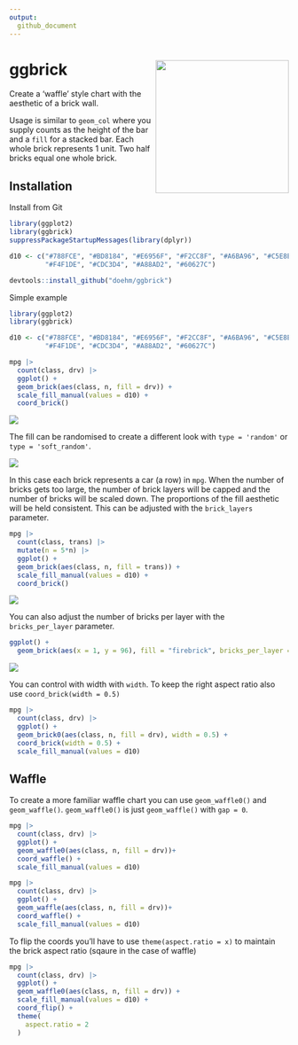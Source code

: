 ```yaml
---
output: 
  github_document
---
```


# ggbrick <img src='dev/images/ggbrick1.png' align="right" height="240" />

Create a 'waffle' style chart with the aesthetic of a brick wall.

Usage is similar to `geom_col` where you supply counts as the height of the bar and a `fill` for a stacked bar. Each whole brick represents 1 unit. Two half bricks equal one whole brick. 

## Installation

Install from Git

```r
library(ggplot2)
library(ggbrick)
suppressPackageStartupMessages(library(dplyr))

d10 <- c("#788FCE", "#BD8184", "#E6956F", "#F2CC8F", "#A6BA96", "#C5E8E3", 
         "#F4F1DE", "#CDC3D4", "#A88AD2", "#60627C")
```


```r
devtools::install_github("doehm/ggbrick")
```

Simple example

```r

library(ggplot2)
library(ggbrick)

d10 <- c("#788FCE", "#BD8184", "#E6956F", "#F2CC8F", "#A6BA96", "#C5E8E3", 
         "#F4F1DE", "#CDC3D4", "#A88AD2", "#60627C")

mpg |>
  count(class, drv) |>
  ggplot() +
  geom_brick(aes(class, n, fill = drv)) +
  scale_fill_manual(values = d10) +
  coord_brick()

```

<img src='dev/images/pic0.png'>

The fill can be randomised to create a different look with `type = 'random'` or `type = 'soft_random'`.

<img src='dev/images/pic2.png'>

In this case each brick represents a car (a row) in `mpg`. When the number of bricks gets too large, the number of brick layers will be capped and the number of bricks will be scaled down. The proportions of the fill aesthetic will be held consistent. This can be adjusted with the `brick_layers` parameter.

```r
mpg |>
  count(class, trans) |>
  mutate(n = 5*n) |>
  ggplot() +
  geom_brick(aes(class, n, fill = trans)) +
  scale_fill_manual(values = d10) +
  coord_brick()
```

<img src='dev/images/pic1.png'>

You can also adjust the number of bricks per layer with the `bricks_per_layer` parameter.

```r
ggplot() +
  geom_brick(aes(x = 1, y = 96), fill = "firebrick", bricks_per_layer = 8)
```

<img src='dev/images/pic3.png'>

You can control with width with `width`. To keep the right aspect ratio also use `coord_brick(width = 0.5)`

```r
mpg |>
  count(class, drv) |>
  ggplot() +
  geom_brick0(aes(class, n, fill = drv), width = 0.5) +
  coord_brick(width = 0.5) +
  scale_fill_manual(values = d10)
```


## Waffle

To create a more familiar waffle chart you can use `geom_waffle0()` and `geom_waffle()`. `geom_waffle0()` is just `geom_waffle()` with `gap = 0`.

```r
mpg |>
  count(class, drv) |>
  ggplot() +
  geom_waffle0(aes(class, n, fill = drv))+
  coord_waffle() +
  scale_fill_manual(values = d10)

mpg |>
  count(class, drv) |>
  ggplot() +
  geom_waffle(aes(class, n, fill = drv))+
  coord_waffle() +
  scale_fill_manual(values = d10)
```

To flip the coords you'll have to use `theme(aspect.ratio = x)` to maintain the brick aspect ratio (sqaure in the case of waffle)

```r
mpg |>
  count(class, drv) |>
  ggplot() +
  geom_waffle0(aes(class, n, fill = drv)) +
  scale_fill_manual(values = d10) +
  coord_flip() +
  theme(
    aspect.ratio = 2
  )
```

